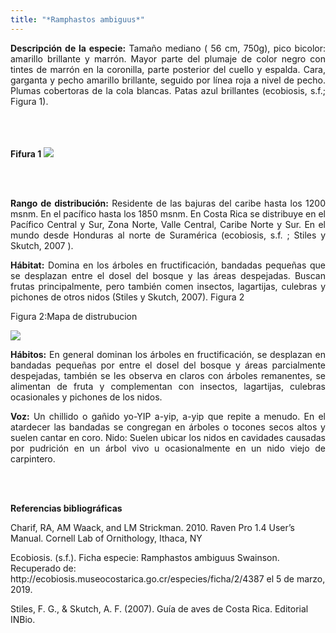 ---
title: "*Ramphastos ambiguus*"
---

<p align="justify">

**Descripción de la especie:** Tamaño mediano ( 56 cm, 750g), pico bicolor: amarillo brillante y marrón. Mayor parte del plumaje de color negro con tintes de marrón en la coronilla, parte posterior del cuello y espalda. Cara, garganta y pecho amarillo brillante, seguido por línea roja a nivel de pecho. Plumas cobertoras de la cola blancas. Patas azul brillantes (ecobiosis, s.f.; Figura 1).
</p>
\
\
\
**Fifura 1**
![](imagen/04.jpg)


\
\
<p align="justify">
**Rango de distribución:** Residente de las bajuras del caribe hasta los 1200 msnm. En el pacífico hasta los 1850 msnm. En Costa Rica se distribuye en el Pacífico Central y Sur, Zona Norte, Valle Central, Caribe Norte y Sur. En el mundo desde Honduras al norte de Suramérica (ecobiosis, s.f. ; Stiles y Skutch, 2007 ).
</p>
<p align="justify">
**Hábitat:** Domina en los árboles en fructificación, bandadas pequeñas que se desplazan entre el dosel del bosque y las áreas despejadas. Buscan frutas principalmente, pero también comen insectos, lagartijas, culebras y pichones de otros nidos (Stiles y Skutch, 2007). Figura 2 
</p>
Figura 2:Mapa de distrubucion 



![](imagen/mapa2.jpg)


<p align="justify">
**Hábitos:** En general dominan los árboles en fructificación, se desplazan en bandadas pequeñas por entre el dosel del bosque y áreas parcialmente despejadas, también se les observa en claros con árboles remanentes, se alimentan de fruta y complementan con insectos, lagartijas, culebras ocasionales y pichones de los nidos.
</p>
<p align="justify">
**Voz:** Un chillido o gañido yo-YIP a-yip, a-yip que repite a menudo. En el atardecer las bandadas se congregan en árboles o tocones secos altos y suelen cantar en coro.
Nido: Suelen ubicar los nidos en cavidades causadas por pudrición en un árbol vivo u ocasionalmente en un nido viejo de carpintero.
</p>
\
\

**Referencias bibliográficas**

Charif, RA, AM Waack, and LM Strickman. 2010. Raven Pro 1.4 User’s Manual. Cornell Lab of Ornithology, Ithaca, NY

Ecobiosis. (s.f.). Ficha especie: Ramphastos ambiguus Swainson. Recuperado de: http://ecobiosis.museocostarica.go.cr/especies/ficha/2/4387 el 5 de marzo, 2019.

Stiles, F. G., & Skutch, A. F. (2007). Guía de aves de Costa Rica. Editorial INBio.





